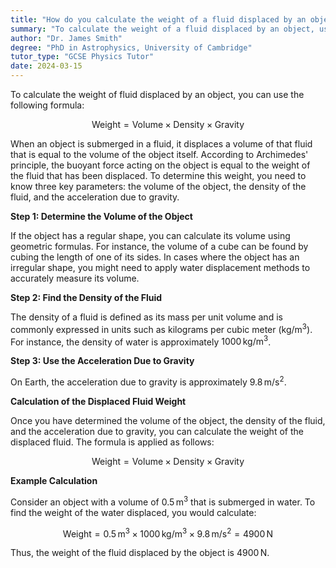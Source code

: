 ```yaml
---
title: "How do you calculate the weight of a fluid displaced by an object?"
summary: "To calculate the weight of a fluid displaced by an object, use the formula: weight = volume × density × gravity."
author: "Dr. James Smith"
degree: "PhD in Astrophysics, University of Cambridge"
tutor_type: "GCSE Physics Tutor"
date: 2024-03-15
---
```


To calculate the weight of fluid displaced by an object, you can use the following formula:

$$
\text{Weight} = \text{Volume} \times \text{Density} \times \text{Gravity}
$$

When an object is submerged in a fluid, it displaces a volume of that fluid that is equal to the volume of the object itself. According to Archimedes' principle, the buoyant force acting on the object is equal to the weight of the fluid that has been displaced. To determine this weight, you need to know three key parameters: the volume of the object, the density of the fluid, and the acceleration due to gravity.

**Step 1: Determine the Volume of the Object**

If the object has a regular shape, you can calculate its volume using geometric formulas. For instance, the volume of a cube can be found by cubing the length of one of its sides. In cases where the object has an irregular shape, you might need to apply water displacement methods to accurately measure its volume.

**Step 2: Find the Density of the Fluid**

The density of a fluid is defined as its mass per unit volume and is commonly expressed in units such as kilograms per cubic meter ($\text{kg/m}^3$). For instance, the density of water is approximately $1000 \, \text{kg/m}^3$.

**Step 3: Use the Acceleration Due to Gravity**

On Earth, the acceleration due to gravity is approximately $9.8 \, \text{m/s}^2$.

**Calculation of the Displaced Fluid Weight**

Once you have determined the volume of the object, the density of the fluid, and the acceleration due to gravity, you can calculate the weight of the displaced fluid. The formula is applied as follows:

$$
\text{Weight} = \text{Volume} \times \text{Density} \times \text{Gravity}
$$

**Example Calculation**

Consider an object with a volume of $0.5 \, \text{m}^3$ that is submerged in water. To find the weight of the water displaced, you would calculate:

$$
\text{Weight} = 0.5 \, \text{m}^3 \times 1000 \, \text{kg/m}^3 \times 9.8 \, \text{m/s}^2 = 4900 \, \text{N}
$$

Thus, the weight of the fluid displaced by the object is $4900 \, \text{N}$.
    